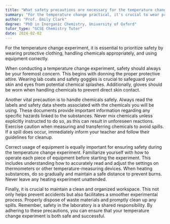 ```yaml
---
title: "What safety precautions are necessary for the temperature change practical?"
summary: "For the temperature change practical, it's crucial to wear protective clothing, handle chemicals safely, and use equipment correctly."
author: "Prof. Emily Clark"
degree: "PhD in Inorganic Chemistry, University of Oxford"
tutor_type: "GCSE Chemistry Tutor"
date: 2024-02-02
---
```


For the temperature change experiment, it is essential to prioritize safety by wearing protective clothing, handling chemicals appropriately, and using equipment correctly.

When conducting a temperature change experiment, safety should always be your foremost concern. This begins with donning the proper protective attire. Wearing lab coats and safety goggles is crucial to safeguard your skin and eyes from potential chemical splashes. Additionally, gloves should be worn when handling chemicals to prevent direct skin contact.

Another vital precaution is to handle chemicals safely. Always read the labels and safety data sheets associated with the chemicals you will be using. These documents provide important information regarding any specific hazards linked to the substances. Never mix chemicals unless explicitly instructed to do so, as this can result in unforeseen reactions. Exercise caution when measuring and transferring chemicals to avoid spills. If a spill does occur, immediately inform your teacher and follow their guidelines for cleanup.

Correct usage of equipment is equally important for ensuring safety during the temperature change experiment. Familiarize yourself with how to operate each piece of equipment before starting the experiment. This includes understanding how to accurately read and adjust the settings on thermometers or other temperature-measuring devices. When heating substances, do so gradually and maintain a safe distance to prevent burns. Never leave any heating experiment unattended.

Finally, it is crucial to maintain a clean and organized workspace. This not only helps prevent accidents but also facilitates a smoother experimental process. Properly dispose of waste materials and promptly clean up any spills. Remember, safety in the laboratory is a shared responsibility. By adhering to these precautions, you can ensure that your temperature change experiment is both safe and successful.
    